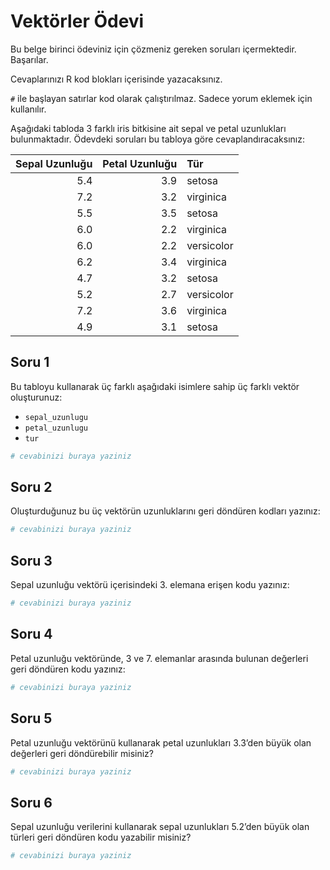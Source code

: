 # Vektörler Ödevi

Bu belge birinci ödeviniz için çözmeniz gereken soruları içermektedir. Başarılar.

Cevaplarınızı R kod blokları içerisinde yazacaksınız.

`#` ile başlayan satırlar kod olarak çalıştırılmaz. Sadece yorum eklemek için kullanılır.

Aşağıdaki tabloda 3 farklı iris bitkisine ait sepal ve petal uzunlukları bulunmaktadır. Ödevdeki soruları bu tabloya göre cevaplandıracaksınız:

| Sepal Uzunluğu | Petal Uzunluğu |    Tür     |
|---------------:|---------------:|:-----------|
| 5.4            | 3.9            |  setosa    |
| 7.2            | 3.2            | virginica  |
| 5.5            | 3.5            |  setosa    |
| 6.0            | 2.2            | virginica  |
| 6.0            | 2.2            | versicolor |
| 6.2            | 3.4            | virginica  |
| 4.7            | 3.2            | setosa     |
| 5.2            | 2.7            | versicolor |
| 7.2            | 3.6            | virginica  |
| 4.9            | 3.1            | setosa     |


## Soru 1

Bu tabloyu kullanarak üç farklı aşağıdaki isimlere sahip üç farklı vektör oluşturunuz:

+ `sepal_uzunlugu`
+ `petal_uzunlugu`
+ `tur`

```r
# cevabinizi buraya yaziniz

```

## Soru 2

Oluşturduğunuz bu üç vektörün uzunluklarını geri döndüren kodları yazınız:

```r
# cevabinizi buraya yaziniz

```

## Soru 3

Sepal uzunluğu vektörü içerisindeki 3. elemana erişen kodu yazınız:

```r
# cevabinizi buraya yaziniz

```

## Soru 4

Petal uzunluğu vektöründe, 3 ve 7. elemanlar arasında bulunan değerleri geri döndüren kodu yazınız:

```r
# cevabinizi buraya yaziniz

```

## Soru 5

Petal uzunluğu vektörünü kullanarak petal uzunlukları 3.3'den büyük olan değerleri geri döndürebilir misiniz?

```r
# cevabinizi buraya yaziniz

```

## Soru 6

Sepal uzunluğu verilerini kullanarak sepal uzunlukları 5.2'den büyük olan türleri geri döndüren kodu yazabilir misiniz?

```r
# cevabinizi buraya yaziniz

```
